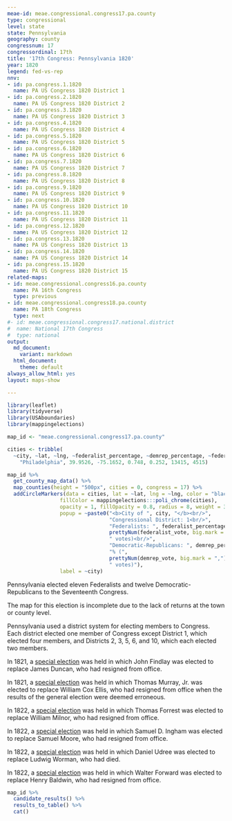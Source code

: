 ```yaml
---
meae-id: meae.congressional.congress17.pa.county
type: congressional
level: state
state: Pennsylvania
geography: county
congressnum: 17
congressordinal: 17th
title: '17th Congress: Pennsylvania 1820'
year: 1820
legend: fed-vs-rep
nnv:
- id: pa.congress.1.1820
  name: PA US Congress 1820 District 1
- id: pa.congress.2.1820
  name: PA US Congress 1820 District 2
- id: pa.congress.3.1820
  name: PA US Congress 1820 District 3
- id: pa.congress.4.1820
  name: PA US Congress 1820 District 4
- id: pa.congress.5.1820
  name: PA US Congress 1820 District 5
- id: pa.congress.6.1820
  name: PA US Congress 1820 District 6
- id: pa.congress.7.1820
  name: PA US Congress 1820 District 7
- id: pa.congress.8.1820
  name: PA US Congress 1820 District 8
- id: pa.congress.9.1820
  name: PA US Congress 1820 District 9
- id: pa.congress.10.1820
  name: PA US Congress 1820 District 10
- id: pa.congress.11.1820
  name: PA US Congress 1820 District 11
- id: pa.congress.12.1820
  name: PA US Congress 1820 District 12
- id: pa.congress.13.1820
  name: PA US Congress 1820 District 13
- id: pa.congress.14.1820
  name: PA US Congress 1820 District 14
- id: pa.congress.15.1820
  name: PA US Congress 1820 District 15
related-maps:
- id: meae.congressional.congress16.pa.county
  name: PA 16th Congress
  type: previous
- id: meae.congressional.congress18.pa.county
  name: PA 18th Congress
  type: next
#- id: meae.congressional.congress17.national.district
#  name: National 17th Congress
#  type: national
output:
  md_document:
    variant: markdown
  html_document:
    theme: default
always_allow_html: yes
layout: maps-show

---
```


```r
library(leaflet)
library(tidyverse)
library(USAboundaries)
library(mappingelections)

map_id <- "meae.congressional.congress17.pa.county"

cities <- tribble(
  ~city, ~lat, ~lng, ~federalist_percentage, ~demrep_percentage, ~federalist_vote, ~demrep_vote,
    "Philadelphia", 39.9526, -75.1652, 0.748, 0.252, 13415, 4515)
```

<div class="map">

```r
map_id %>%
  get_county_map_data() %>%
  map_counties(height = "500px", cities = 0, congress = 17) %>% 
  addCircleMarkers(data = cities, lat = ~lat, lng = ~lng, color = "black",
                 fillColor = mappingelections:::poli_chrome(cities),
                 opacity = 1, fillOpacity = 0.8, radius = 8, weight = 3,
                 popup = ~paste0("<b>City of ", city, "</b><br/>",
                                 "Congressional District: 1<br/>",
                                 "Federalists: ", federalist_percentage * 100, "% (", 
                                 prettyNum(federalist_vote, big.mark = ","), 
                                 " votes)<br/>",
                                 "Democratic-Republicans: ", demrep_percentage * 100,
                                 "% (", 
                                 prettyNum(demrep_vote, big.mark = ","),
                                 " votes)"),
                 label = ~city) 
```

</div>

Pennsylvania elected eleven Federalists and twelve Democratic-Republicans to the Seventeenth Congress.

The map for this election is incomplete due to the lack of returns at the town or county level.

Pennsylvania used a district system for electing members to Congress. Each district elected one member of Congress except District 1, which elected four members, and Districts 2, 3, 5, 6, and 10, which each elected two members.

In 1821, a [special election](https://elections.lib.tufts.edu/catalog/tufts:pa.congress.5.1821) was held in which John Findlay was elected to replace James Duncan, who had resigned from office. 

In 1821, a [special election](https://elections.lib.tufts.edu/catalog/tufts:pa.congress.10.1821) was held in which Thomas Murray, Jr. was elected to replace William Cox Ellis, who had resigned from office when the results of the general election were deemed erroneous.

In 1822, a [special election](https://elections.lib.tufts.edu/catalog/tufts:pa.congress.1.vacancy.1822) was held in which Thomas Forrest was elected to replace William Milnor, who had resigned from office. 

In 1822, a [special election](https://elections.lib.tufts.edu/catalog/tufts:pa.congress.6.vacancy.1822) was held in which Samuel D. Ingham was elected to replace Samuel Moore, who had resigned from office. 

In 1822, a [special election](https://elections.lib.tufts.edu/catalog/tufts:pa.congress.7.vacancy.1822) was held in which Daniel Udree was elected to replace Ludwig Worman, who had died.

In 1822, a [special election](https://elections.lib.tufts.edu/catalog/tufts:pa.congress.14.vacancy.1822) was held in which Walter Forward was elected to replace Henry Baldwin, who had resigned from office. 

<div class="results-table">

```r
map_id %>%
  candidate_results() %>%
  results_to_table() %>%
  cat()
```

</div>
